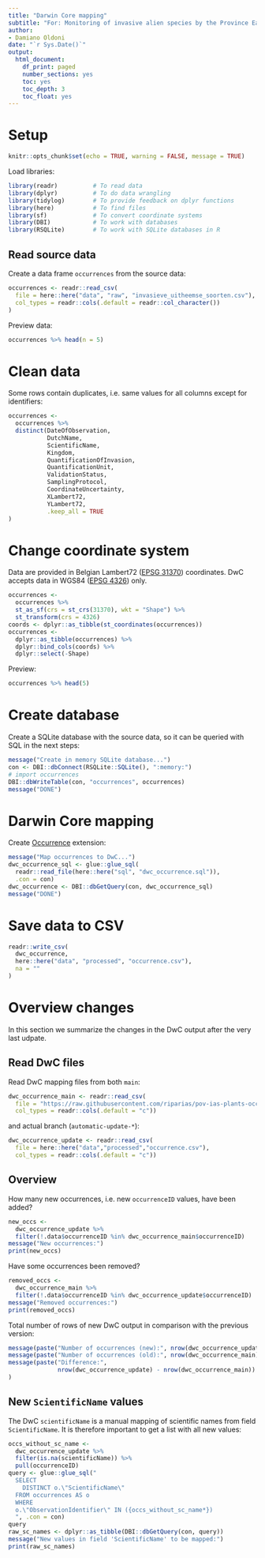 ```yaml
---
title: "Darwin Core mapping"
subtitle: "For: Monitoring of invasive alien species by the Province East Flanders, Belgium"
author:
- Damiano Oldoni
date: "`r Sys.Date()`"
output:
  html_document:
    df_print: paged
    number_sections: yes
    toc: yes
    toc_depth: 3
    toc_float: yes
---
```


# Setup 

```r
knitr::opts_chunk$set(echo = TRUE, warning = FALSE, message = TRUE)
```

Load libraries:

```r
library(readr)          # To read data
library(dplyr)          # To do data wrangling
library(tidylog)        # To provide feedback on dplyr functions
library(here)           # To find files
library(sf)             # To convert coordinate systems
library(DBI)            # To work with databases
library(RSQLite)        # To work with SQLite databases in R
```

## Read source data

Create a data frame `occurrences` from the source data:

```r
occurrences <- readr::read_csv(
  file = here::here("data", "raw", "invasieve_uitheemse_soorten.csv"),
  col_types = readr::cols(.default = readr::col_character())
)
```

Preview data:

```r
occurrences %>% head(n = 5)
```

# Clean data

Some rows contain duplicates, i.e. same values for all columns except for identifiers:

```r
occurrences <- 
  occurrences %>% 
  distinct(DateOfObservation,
           DutchName,
           ScientificName,
           Kingdom,
           QuantificationOfInvasion,
           QuantificationUnit,
           ValidationStatus,
           SamplingProtocol,
           CoordinateUncertainty,
           XLambert72,
           YLambert72,
           .keep_all = TRUE
)
```

# Change coordinate system

Data are provided in Belgian Lambert72 ([EPSG 31370](https://epsg.io/31370)) coordinates. DwC accepts data in WGS84 ([EPSG 4326](https://epsg.io/4326)) only.

```r
occurrences <- 
  occurrences %>% 
  st_as_sf(crs = st_crs(31370), wkt = "Shape") %>%
  st_transform(crs = 4326)
coords <- dplyr::as_tibble(st_coordinates(occurrences))
occurrences <- 
  dplyr::as_tibble(occurrences) %>% 
  dplyr::bind_cols(coords) %>%
  dplyr::select(-Shape)
```

Preview:

```r
occurrences %>% head(5)
```

# Create database

Create a SQLite database with the source data, so it can be queried with SQL in the next steps:

```r
message("Create in memory SQLite database...")
con <- DBI::dbConnect(RSQLite::SQLite(), ":memory:")
# import occurrences
DBI::dbWriteTable(con, "occurrences", occurrences)
message("DONE")
```

# Darwin Core mapping

Create [Occurrence](https://rs.gbif.org/core/dwc_occurrence_2022-02-02.xml) extension:

```r
message("Map occurrences to DwC...")
dwc_occurrence_sql <- glue::glue_sql(
  readr::read_file(here::here("sql", "dwc_occurrence.sql")), 
  .con = con)
dwc_occurrence <- DBI::dbGetQuery(con, dwc_occurrence_sql)
message("DONE")
```

# Save data to CSV

```r
readr::write_csv(
  dwc_occurrence,
  here::here("data", "processed", "occurrence.csv"),
  na = ""
)
```

# Overview changes

In this section we summarize the changes in the DwC output after the very last udpate.

## Read DwC files

Read DwC mapping files from both `main`:

```r
dwc_occurrence_main <- readr::read_csv(
  file = "https://raw.githubusercontent.com/riparias/pov-ias-plants-occurrences/main/data/processed/occurrence.csv",
  col_types = readr::cols(.default = "c"))
```

and actual branch (`automatic-update-*`):
 
```r
dwc_occurrence_update <- readr::read_csv(
  file = here::here("data","processed","occurrence.csv"),
  col_types = readr::cols(.default = "c"))
```

## Overview

How many new occurrences, i.e. new `occurrenceID` values, have been added?

```r
new_occs <- 
  dwc_occurrence_update %>%
  filter(!.data$occurrenceID %in% dwc_occurrence_main$occurrenceID)
message("New occurrences:")
print(new_occs)
```

Have some occurrences been removed?

```r
removed_occs <- 
  dwc_occurrence_main %>%
  filter(!.data$occurrenceID %in% dwc_occurrence_update$occurrenceID)
message("Removed occurrences:")
print(removed_occs)
```

Total number of rows of new DwC output in comparison with the previous version:

```r
message(paste("Number of occurrences (new):", nrow(dwc_occurrence_update)))
message(paste("Number of occurrences (old):", nrow(dwc_occurrence_main)))
message(paste("Difference:", 
              nrow(dwc_occurrence_update) - nrow(dwc_occurrence_main))
)
```

## New `ScientificName` values

The DwC `scientificName` is a manual mapping of scientific names from field `ScientificName`. It is therefore important to get a list with all new values:

```r
occs_without_sc_name <- 
  dwc_occurrence_update %>%
  filter(is.na(scientificName)) %>%
  pull(occurrenceID)
query <- glue::glue_sql("
  SELECT 
    DISTINCT o.\"ScientificName\"
  FROM occurrences AS o 
  WHERE  
  o.\"ObservationIdentifier\" IN ({occs_without_sc_name*})
  ", .con = con)
query
raw_sc_names <- dplyr::as_tibble(DBI::dbGetQuery(con, query))
message("New values in field 'ScientificName' to be mapped:")
print(raw_sc_names)
```
